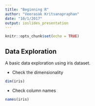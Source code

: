 ```yaml
---
title: "Beginning R"
author: "Veerasak Kritsanapraphan"
date: "10/1/2017"
output: ioslides_presentation
---
```


```r
knitr::opts_chunk$set(echo = TRUE)
```

## Data Exploration

A basic data exploration using iris dataset.

- Check the dimensionality
```r
dim(iris)
```

- Check column names
```r
names(iris)
```

